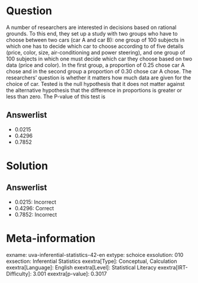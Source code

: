 Question
========

A number of researchers are interested in decisions based on rational grounds. To this end, they set up a study with two groups who have to choose between two cars (car A and car B): one group of 100 subjects in which one has to decide which car to choose according to of five details (price, color, size, air-conditioning and power steering), and one group of 100 subjects in which one must decide which car they choose based on two data (price and color). In the first group, a proportion of 0.25 chose car A chose and in the second group a proportion of 0.30 chose car A chose. The researchers' question is whether it matters how much data are given for the choice of car. Tested is the null hypothesis that it does not matter against the alternative hypothesis that the difference in proportions is greater or less than zero. The P-value of this test is

Answerlist
----------

* 0.0215
* 0.4296
* 0.7852

Solution
========

Answerlist
----------

* 0.0215: Incorrect
* 0.4296: Correct
* 0.7852: Incorrect

Meta-information
================
exname: uva-inferential-statistics-42-en
extype: schoice
exsolution: 010
exsection: Inferential Statistics
exextra[Type]: Conceptual, Calculation
exextra[Language]: English
exextra[Level]: Statistical Literacy
exextra[IRT-Difficulty]: 3.001
exextra[p-value]: 0.3017

